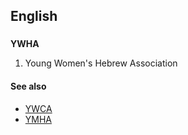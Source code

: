 ==English==
{{wikipedia}}
==={{initialism}}===
'''YWHA'''

#Young Women's Hebrew Association

====See also====
*[[YWCA]]
*[[YMHA]]